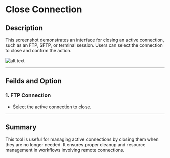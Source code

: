 # Close Connection

## Description
This screenshot demonstrates an interface for closing an active connection, such as an FTP, SFTP, or terminal session. Users can select the connection to close and confirm the action.

![alt text](../../../assets/ftp/close-connection.png)

---

## Feilds and Option

### 1. FTP Connection
- Select the active connection to close.

---

## Summary
This tool is useful for managing active connections by closing them when they are no longer needed. It ensures proper cleanup and resource management in workflows involving remote connections.